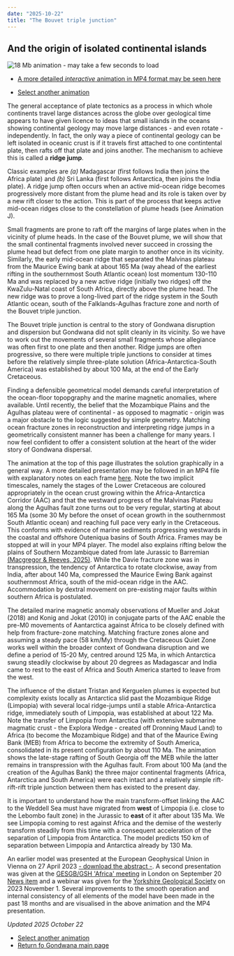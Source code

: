 ```yaml
---
date: "2025-10-22"
title: "The Bouvet triple junction"
---
```


## And the origin of isolated continental islands

![18 Mb animation - may take a few seconds to load](./assets/Bouvet-x-4.gif)

* [A more detailed *interactive* animation in MP4 format may be seen here](https://www.reeves.nl/7002247bf4ad52e91f2278e42a8858a2/BouvetTJ-6D-15Mb.mp4)

* [Select another animation](../animations)

The general acceptance of plate tectonics as a process in which whole continents travel large distances across the globe over geological time appears to have given licence to ideas that small islands in the oceans showing continental geology may move large distances - and even rotate - independently.  In fact, the only way a piece of continental geology can be left isolated in oceanic crust is if it travels first attached to one contintental plate, then rafts off that plate and joins another.  The mechanism to achieve this is called a **ridge jump**.

Classic examples are *(a)* Madagascar (first follows India then joins the Africa plate) and *(b)* Sri Lanka (first follows Antarctica, then joins the India plate). A ridge jump often occurs when an active mid-ocean ridge becomes progressively more distant from the plume head and its role is taken over by a new rift closer to the action.  This is part of the process that keeps active mid-ocean ridges close to the constellation of plume heads (see Animation J).

Small fragments are prone to raft off the margins of large plates when in the vicinity of plume heads.  In the case of the Bouvet plume, we will show that the small continental fragments involved never succeed in crossing the plume head but defect from one plate margin to another once in its vicinity.  Similarly, the early mid-ocean ridge that separated the Malvinas plateau from the Maurice Ewing bank at about 165 Ma (way ahead of the earliest rifting in the southernmost South Atlantic ocean) lost momentum 130-110 Ma and was replaced by a new active ridge (initially two ridges) off the KwaZulu-Natal coast of South Africa, directly above the plume head.  The new ridge was to prove a long-lived part of the ridge system in the South Atlantic ocean, south of the Falklands-Agulhas fracture zone and north of the Bouvet triple junction.

The Bouvet triple junction is central to the story of Gondwana disruption and dispersion but Gondwana did not split cleanly in its vicinity. So we have to work out the movements of several small fragments whose allegiance was often first to one plate and then another. Ridge jumps are often progressive, so there were multiple triple junctions to consider at times before the relatively simple three-plate solution (Africa-Antarctica-South America) was established by about 100 Ma, at the end of the Early Cretaceous.

Finding a defensible geometrical model demands careful interpretation of the ocean-floor topopgraphy and the marine magnetic anomalies, where available. Until recently, the belief that the Mozambique Plains and the Agulhas plateau were of continental - as opposed to magmatic - origin was a major obstacle to the logic suggested by simple geometry. Matching ocean fracture zones in reconstruction and interpreting ridge jumps in a geometrically consistent manner has been a challenge for many years.  I now feel confident to offer a consistent solution at the heart of the wider story of Gondwana dispersal.

The animation at the top of this page illustrates the solution graphically in a general way.  A more detailed presentation may be followed in an MP4 file with explanatory notes on each frame [here](./assets/BouvetTJ-6D-15Mb.mp4). Note the two implicit timescales, namely the stages of the Lower Cretaceous are coloured appropriately in the ocean crust growing within the Africa-Antarctica Corridor (AAC) and that the westward progress of the Malvinas Plateau along the Agulhas fault zone turns out to be very regular, starting at about 165 Ma (some 30 My before the onset of ocean growth in the southernmost South Atlantic ocean) and reaching full pace very early in the Cretaceous. This conforms with evidence of marine sediments progressing westwards in the coastal and offshore Outeniqua basins of South Africa. Frames may be stopped at will in your MP4 player. The model also explains rifting below the plains of Southern Mozambique dated from late Jurassic to Barremian [(Macgregor & Reeves, 2025)](https://www.researchgate.net/publication/394805965_A_Paleotectonic_Atlas_of_the_African_Plate_Permian_to_Recent). While the Davie fracture zone was in transpression, the tendency of Antarctica to rotate clockwise, away from India, after about 140 Ma, compressed the Maurice Ewing Bank against southernmost Africa, south of the mid-ocean ridge in the AAC. Accommodation by dextral movement on pre-existing major faults within southern Africa is postulated.

The detailed marine magnetic anomaly observations of Mueller and Jokat (2018) and Konig and Jokat (2010) in conjugate parts of the AAC enable the pre-M0 movements of Aantarctica against Africa to be closely defined with help from fracture-zone matching. Matching fracture zones alone and assuming a steady pace (58 km/My) through the Cretaceous Quiet Zone works well within the broader context of Gondwana disruption and we define a period of 15-20 My, centred around 125 Ma, in which Antarctica swung steadily clockwise by about 20 degrees as Madagascar and India came to rest to the east of Africa and South America started to leave from the west. 

The influence of the distant Tristan and Kerguelen plumes is expected but complexity exists locally as Antarctica slid past the Mozambique Ridge (Limpopia) with several local ridge-jumps until a stable Africa-Antarctica ridge, immediately south of Limpopia, was established at about 122 Ma. Note the transfer of Limpopia from Antarctica (with extensive submarine magmatic crust - the Explora Wedge - created off Dronning Maud Land) to Africa (to become the Mozambique Ridge) and that of the Maurice Ewing Bank (MEB) from Africa to become the extremity of South America, consolidated in its present configuration by about 110 Ma. The animation shows the late-stage rafting of South Georgia off the MEB while the latter remains in transpression with the Agulhas fault. From about 100 Ma (and the creation of the Agulhas Bank) the three major continental fragments (Africa, Antarctica and South America) were each intact and a relatively simple rift-rift-rift triple junction between them has existed to the present day.

It is important to understand how the main transform-offset linking the AAC to the Weddell Sea must have migrated from **west** of Limpopia (i.e. close to the Lebombo fault zone) in the Jurassic to **east** of it after about 135 Ma. We see Limpopia coming to rest against Africa and the demise of the westerly transform steadily from this time with a consequent acceleration of the separation of Limpopia from Antarctica. The model predicts 150 km of separation between Limpopia and Antarctica already by 130 Ma.

An earlier model was presented at the European Geophysical Union in Vienna on 27 April 2023 [- download the abstract -](ttps://meetingorganizer.copernicus.org/EGU23/EGU23-5784.html). A second presentation was given at the [GESGB/GSH 'Africa' meeting](https://africa.ges-gb.org.uk/) in London on September 20 [News item](https://www.reeves.nl/news/oval-pear-shaped) and a webinar was given for the [Yorkshire Geological Society](https://www.yorksgeolsoc.org.uk/events-list/gondwanas-demise) on 2023 November 1. Several improvements to the smooth operation and internal consistency of all elements of the model have been made in the past 18 months and are visualised in the above animation and the MP4 presentation.

*Updated 2025 October 22*

* [Select another animation](../animations)
* [Return fo Gondwana main page](../../gondwana)

